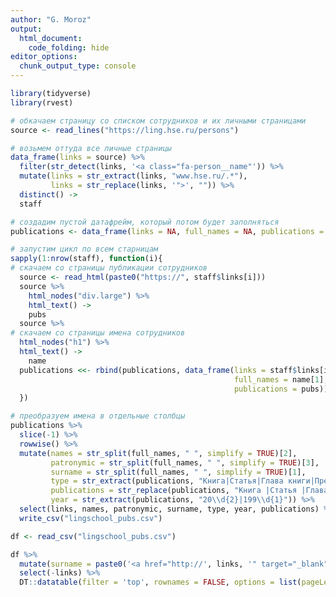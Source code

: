 ```yaml
---
author: "G. Moroz"
output: 
  html_document:
    code_folding: hide
editor_options: 
  chunk_output_type: console
---
```


```r
library(tidyverse)
library(rvest)
```
```r
# обкачаем страницу со списком сотрудников и их личными страницами
source <- read_lines("https://ling.hse.ru/persons") 

# возьмем оттуда все личные страницы
data_frame(links = source) %>% 
  filter(str_detect(links, '<a class="fa-person__name"')) %>%
  mutate(links = str_extract(links, "www.hse.ru/.*"),
         links = str_replace(links, '">', "")) %>% 
  distinct() ->
  staff

# создадим пустой датафрейм, который потом будет заполняться
publications <- data_frame(links = NA, full_names = NA, publications = NA)

# запустим цикл по всем старницам
sapply(1:nrow(staff), function(i){
# скачаем со страницы публикации сотрудников
  source <- read_html(paste0("https://", staff$links[i]))
  source %>% 
    html_nodes("div.large") %>%
    html_text() ->
    pubs
  source %>% 
# скачаем со страницы имена сотрудников
  html_nodes("h1") %>%
  html_text() ->
    name
  publications <<- rbind(publications, data_frame(links = staff$links[i], 
                                                  full_names = name[1],
                                                  publications = pubs))
  })

# преобразуем имена в отдельные столбцы
publications %>% 
  slice(-1) %>% 
  rowwise() %>% 
  mutate(names = str_split(full_names, " ", simplify = TRUE)[2],
         patronymic = str_split(full_names, " ", simplify = TRUE)[3],
         surname = str_split(full_names, " ", simplify = TRUE)[1],
         type = str_extract(publications, "Книга|Статья|Глава книги|Препринт"),
         publications = str_replace(publications, "Книга |Статья |Глава книги |Препринт ", ""),
         year = str_extract(publications, "20\\d{2}|199\\d{1}")) %>% 
  select(links, names, patronymic, surname, type, year, publications) %>% 
  write_csv("lingschool_pubs.csv")
```

```r
df <- read_csv("lingschool_pubs.csv")
```
```r
df %>% 
  mutate(surname = paste0('<a href="http://', links, '" target="_blank">', surname, '</a>')) %>% 
  select(-links) %>% 
  DT::datatable(filter = 'top', rownames = FALSE, options = list(pageLength = 50, dom = 'tip'), escape = FALSE)
```

